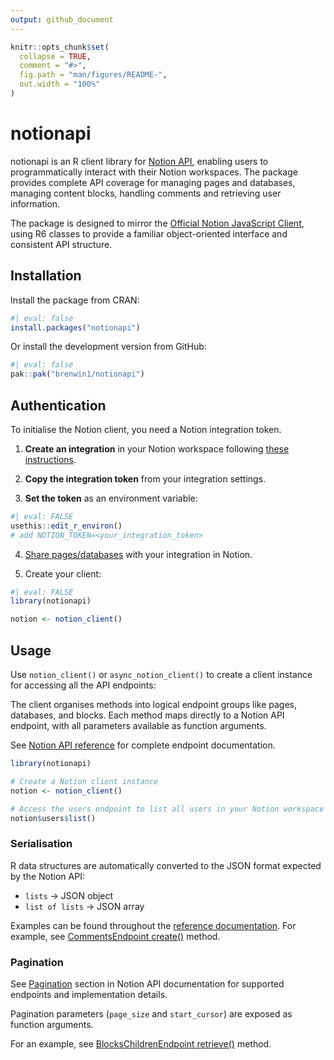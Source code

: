 ```yaml
---
output: github_document
---
```


<!-- README.md is generated from README.Rmd. Please edit that file -->

```r
knitr::opts_chunk$set(
  collapse = TRUE,
  comment = "#>",
  fig.path = "man/figures/README-",
  out.width = "100%"
)
```

# notionapi

<!-- badges: start -->
<!-- badges: end -->

notionapi is an R client library for [Notion API](https://developers.notion.com/), enabling users to programmatically interact with their Notion workspaces. The package provides complete API coverage for managing pages and databases, managing content blocks, handling comments and retrieving user information.

The package is designed to mirror the [Official Notion JavaScript Client](https://github.com/makenotion/notion-sdk-js), using R6 classes to provide a familiar object-oriented interface and consistent API structure.

## Installation

Install the package from CRAN:

```r
#| eval: false
install.packages("notionapi")
```

Or install the development version from GitHub:

```r
#| eval: false
pak::pak("brenwin1/notionapi")
```

## Authentication

To initialise the Notion client, you need a Notion integration token.

1. **Create an integration** in your Notion workspace following [these instructions](https://developers.notion.com/docs/authorization#internal-integration-auth-flow-set-up).

2. **Copy the integration token** from your integration settings.

3. **Set the token** as an environment variable:

```r
#| eval: FALSE
usethis::edit_r_environ()
# add NOTION_TOKEN=<your_integration_token>
```

4. [Share pages/databases](https://developers.notion.com/docs/authorization#integration-permissions) with your integration in Notion.

5. Create your client:

```r
#| eval: FALSE
library(notionapi)

notion <- notion_client()
```

## Usage

Use `notion_client()` or `async_notion_client()` to create a client instance for accessing all the API endpoints: 

The client organises methods into logical endpoint groups like pages, databases, and blocks. 
Each method maps directly to a Notion API endpoint, with all parameters available as function arguments.

See [Notion API reference](https://developers.notion.com/reference/intro) for complete endpoint documentation.

```r
library(notionapi)

# Create a Notion client instance
notion <- notion_client()

# Access the users endpoint to list all users in your Notion workspace
notion$users$list()
```

### Serialisation

R data structures are automatically converted to the JSON format expected by the Notion API:

- `lists` -> JSON object
- `list of lists` -> JSON array

Examples can be found throughout the [reference documentation](reference/). For example, see [CommentsEndpoint create()](reference/CommentsEndpoint.html#ref-examples) method.

### Pagination

See [Pagination](https://developers.notion.com/reference/intro#pagination) section in Notion API documentation for supported endpoints and implementation details. 

Pagination parameters (`page_size` and `start_cursor`) are exposed as function arguments. 

For an example, see [BlocksChildrenEndpoint retrieve()](reference/BlocksChildrenEndpoint.html#ref-examples) method.
